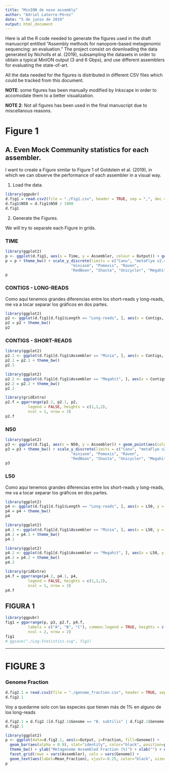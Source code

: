 ```yaml
---
title: "MinION de novo assembly"
author: "Adriel Latorre-Pérez"
date: "5 de junio de 2019"
output: html_document
---
```


Here is all the R code needed to generate the figures used in the draft manuscript entitled "Assembly methods for nanopore-based metagenomic sequencing: an evaluation." The project consist on downloading the data generated by Nicholls et al. (2019), subsampling the datasets in order to obtain a typical MinION output (3 and 6 Gbps), and use different assemblers for evaluating the state-of-art.

All the data needed for the figures is distributed in different CSV files which could be tracked from this document.

**NOTE**: some figures has been manually modified by Inkscape in order to accomodate them to a better visualization.

**NOTE 2**: Not all figures has been used in the final manuscript due to miscellanous reasons.

# Figure 1

## A. Even Mock Community statistics for each assembler.

I want to create a Figure similar to Figure 1 of Goldstein et al. (2019), in which we can observe the performance of each assembler in a visual way.

1. Load the data.

```r
library(ggpubr)
d.fig1 = read.csv2(file = "./Fig1.csv", header = TRUE, sep = ",", dec = ".")
d.fig1$N50 = d.fig1$N50 / 1000
d.fig1
```

2. Generate the Figures.

We will try to separate each Figure in grids.

### TIME

```r
library(ggplot2)
p <- ggplot(d.fig1, aes(x = Time, y = Assembler, colour = Output)) + geom_point(aes(size = 2, alpha = 0.7)) + xlab("Time (s)") + ylab("")
p = p + theme_bw() + scale_y_discrete(limits = c("Canu", "metaFlye v2.4", "metaFlye v2.7", 
                             "miniasm", "Pomoxis", "Raven", 
                             "RedBean", "Shasta", "Unicycler", "Megahit", "Minia"))
p
```

### CONTIGS - LONG-READS

Como aquí tenemos grandes diferencias entre los short-reads y long-reads, me va a tocar separar los gráficos en dos partes.

```r
library(ggplot2)
p2 <- ggplot(d.fig1[d.fig1$Length == "Long-reads", ], aes(x = Contigs, y = Assembler)) + geom_point(aes(colour = Output, size = 2, alpha = 0.7), show.legend = FALSE) + ylab("")
p2 = p2 + theme_bw() 
p2
```

### CONTIGS - SHORT-READS

```r
library(ggplot2)
p2.1 <- ggplot(d.fig1[d.fig1$Assembler == "Minia", ], aes(x = Contigs, y = Assembler)) + geom_point(aes(colour = Output, size = 2, alpha = 0.7), show.legend = FALSE) + ylab("") + xlab("")
p2.1 = p2.1 + theme_bw()
p2.1
```


```r
library(ggplot2)
p2.2 <- ggplot(d.fig1[d.fig1$Assembler == "Megahit", ], aes(x = Contigs, y = Assembler)) + geom_point(aes(colour = Output, size = 2, alpha = 0.7), show.legend = FALSE) + ylab("") + xlab("")
p2.2 = p2.2 + theme_bw() 
p2.2
```


```r
library(gridExtra)
p2.f = ggarrange(p2.2, p2.1, p2, 
          legend = FALSE, heights = c(1,1,2),
          ncol = 1, nrow = 3)
p2.f
```


### N50

```r
library(ggplot2)
p3 <- ggplot(d.fig1, aes(x = N50, y = Assembler)) + geom_point(aes(colour = Output, size = 2, alpha = 0.7), show.legend = FALSE) + xlab("N50 (kbps)") + ylab("")
p3 = p3 + theme_bw() + scale_y_discrete(limits = c("Canu", "metaFlye v2.4", "metaFlye v2.7", 
                             "miniasm", "Pomoxis", "Raven", 
                             "RedBean", "Shasta", "Unicycler", "Megahit", "Minia"))
p3
```


### L50

Como aquí tenemos grandes diferencias entre los short-reads y long-reads, me va a tocar separar los gráficos en dos partes.

```r
library(ggplot2)
p4 <- ggplot(d.fig1[d.fig1$Length == "Long-reads", ], aes(x = L50, y = Assembler)) + geom_point(aes(colour = Output, size = 2, alpha = 0.7), show.legend = FALSE) + ylab("")
p4 = p4 + theme_bw() 
p4
```

```r
library(ggplot2)
p4.1 <- ggplot(d.fig1[d.fig1$Assembler == "Minia", ], aes(x = L50, y = Assembler)) + geom_point(aes(colour = Output, size = 2, alpha = 0.7), show.legend = FALSE) + ylab("") + xlab("")
p4.1 = p4.1 + theme_bw()
p4.1
```


```r
library(ggplot2)
p4.2 <- ggplot(d.fig1[d.fig1$Assembler == "Megahit", ], aes(x = L50, y = Assembler)) + geom_point(aes(colour = Output, size = 2, alpha = 0.7), show.legend = FALSE) + ylab("") + xlab("")
p4.2 = p4.2 + theme_bw() 
p4.2
```


```r
library(gridExtra)
p4.f = ggarrange(p4.2, p4.1, p4, 
          legend = FALSE, heights = c(1,1,2),
          ncol = 1, nrow = 3)
p4.f
```

## FIGURA 1

```r
library(ggpubr)
fig1 = ggarrange(p, p3, p2.f, p4.f,
          labels = c("A", "B", "C"), common.legend = TRUE, heights = c(1, 1.5),
          ncol = 2, nrow = 2)
fig1
# ggsave("./Log-Statistics.svg", fig1)
```


------------------------------------------------------------------------------------------------------------------

# FIGURE 3

### Genome Fraction

```r
d.fig2.1 = read.csv2(file = "./genome_fraction.csv", header = TRUE, sep = ",", dec = ".")
d.fig2.1
```

Voy a quedarme solo con las especies que tienen más de 1% en alguno de los long-reads

```r
d.fig2.1 = d.fig2.1[d.fig2.1$Genome == "B. subtilis" | d.fig2.1$Genome == "Li. monocytogenes" | d.fig2.1$Genome == "P. aeruginosa" | d.fig2.1$Genome == "S. cerevisiae",]
d.fig2.1
```


```r
library(ggplot2)
p <- ggplot(data=d.fig2.1, aes(x=Output, y=Fraction, fill=Genome)) +
  geom_bar(aes(alpha = 0.9), stat="identity", color="black", position=position_dodge(), show.legend = FALSE) +
  theme_bw() + ylab("Metagenome Assembled Fraction (%)") + xlab("") + expand_limits(y=c(0, 105)) + 
  facet_grid(rows = vars(Assembler), cols = vars(Genome)) +
  geom_text(aes(label=Mean_Fraction), vjust=-0.25, color="black", size=2.5)
p
```

